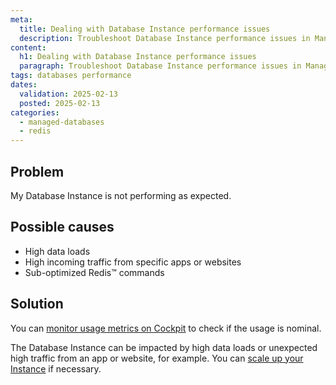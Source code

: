 ```yaml
---
meta:
  title: Dealing with Database Instance performance issues
  description: Troubleshoot Database Instance performance issues in Managed Databases for Redis™.
content:
  h1: Dealing with Database Instance performance issues
  paragraph: Troubleshoot Database Instance performance issues in Managed Databases for Redis™.
tags: databases performance
dates:
  validation: 2025-02-13
  posted: 2025-02-13
categories:
  - managed-databases
  - redis
---
```


## Problem

My Database Instance is not performing as expected.

## Possible causes

- High data loads
- High incoming traffic from specific apps or websites
- Sub-optimized Redis™ commands

## Solution

You can [monitor usage metrics on Cockpit](/managed-databases-for-redis/how-to/monitor-redis-databases-cockpit) to check if the usage is nominal.

The Database Instance can be impacted by high data loads or unexpected high traffic from an app or website, for example. You can [scale up your Instance](/managed-databases-for-redis/how-to/scale-up-a-database-for-redis) if necessary.